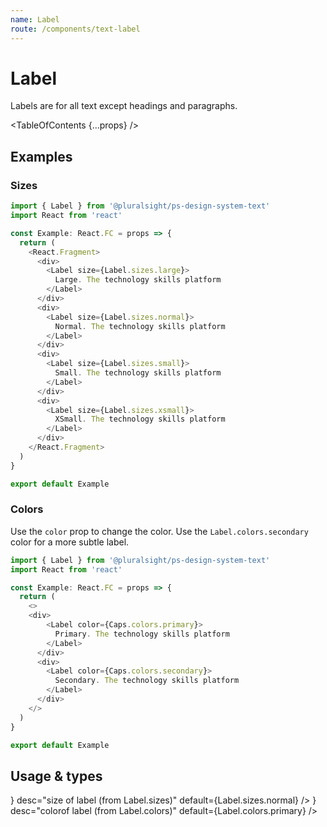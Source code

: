 ```yaml
---
name: Label
route: /components/text-label
---
```



# Label

<Intro>Labels are for all text except headings and paragraphs.</Intro>

<TableOfContents {...props} />

## Examples

### Sizes

```typescript
import { Label } from '@pluralsight/ps-design-system-text'
import React from 'react'

const Example: React.FC = props => {
  return (
    <React.Fragment>
      <div>
        <Label size={Label.sizes.large}>
          Large. The technology skills platform
        </Label>
      </div>
      <div>
        <Label size={Label.sizes.normal}>
          Normal. The technology skills platform
        </Label>
      </div>
      <div>
        <Label size={Label.sizes.small}>
          Small. The technology skills platform
        </Label>
      </div>
      <div>
        <Label size={Label.sizes.xsmall}>
          XSmall. The technology skills platform
        </Label>
      </div>
    </React.Fragment>
  )
}

export default Example
```

### Colors

Use the `color` prop to change the color.  Use the `Label.colors.secondary` color for a more subtle label.

```typescript
import { Label } from '@pluralsight/ps-design-system-text'
import React from 'react'

const Example: React.FC = props => {
  return (
    <>
    <div>
        <Label color={Caps.colors.primary}>
          Primary. The technology skills platform
        </Label>
      </div>
      <div>
        <Label color={Caps.colors.secondary}>
          Secondary. The technology skills platform
        </Label>
      </div>
    </>
  )
}

export default Example
```

## Usage & types

<Usage
  install="npm install @pluralsight/ps-design-system-text"
  import="import { Label } from '@pluralsight/ps-design-system-text'"
  packageName="text"
  version={props.version}
/>

<TypesTable>
  <TypesProp
    name="size"
    type={<TypesEnum enum={Label.sizes} />}
    desc="size of label (from Label.sizes)"
    default={Label.sizes.normal}
  />
  <TypesProp
    name="color"
    type={<TypesEnum enum={Label.colors} />}
    desc="colorof label (from Label.colors)"
    default={Label.colors.primary}
  />
</TypesTable>
